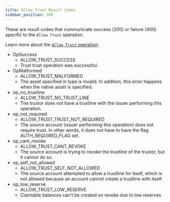 ```yaml
---
title: Allow Trust Result Codes
sidebar_position: 100
---
```



These are result codes that communicate success (200) or failure (400) specific to the `Allow Trust` operation.

Learn more about the [`Allow Trust` operation](../../../../../../docs/learn/fundamentals/transactions/list-of-operations#allow-trust).

<AttributeTable>

- OpSuccess
  - ALLOW_TRUST_SUCCESS
  - Trust trust operation was successful.
- OpMalformed
  - ALLOW_TRUST_MALFORMED
  - The asset specified in type is invalid. In addition, this error happens when the native asset is specified.
- op_no_trustline
  - ALLOW_TRUST_NO_TRUST_LINE
  - The trustor does not have a trustline with the issuer performing this operation.
- op_not_required
  - ALLOW_TRUST_TRUST_NOT_REQUIRED
  - The source account (issuer performing this operation) does not require trust. In other words, it does not have to have the flag AUTH_REQUIRED_FLAG set.
- op_cant_revoke
  - ALLOW_TRUST_CANT_REVOKE
  - The source account is trying to revoke the trustline of the trustor, but it cannot do so.
- op_self_not_allowed
  - ALLOW_TRUST_SELF_NOT_ALLOWED
  - The source account attempted to allow a trustline for itself, which is not allowed because an account cannot create a trustline with itself.
- op_low_reserve
  - ALLOW_TRUST_LOW_RESERVE
  - Claimable balances can't be created on revoke due to low reserves

</AttributeTable>
